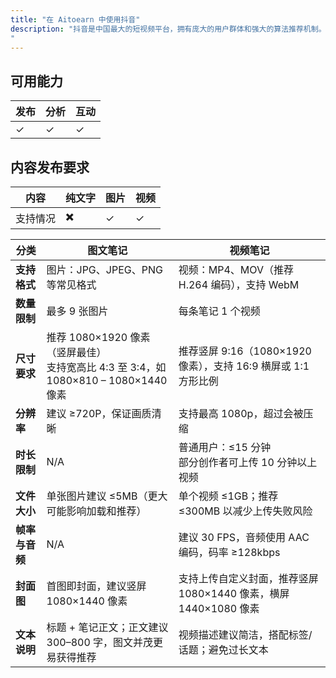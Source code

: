```yaml
---
title: "在 Aitoearn 中使用抖音"
description: "抖音是中国最大的短视频平台，拥有庞大的用户群体和强大的算法推荐机制。通过 Aitoearn，您可以高效管理抖音内容创作和发布。
"
---
```

## 可用能力
| **发布** | **分析** | **互动** |
| ------------ | ------------ | -------- |
| ✓       | ✓       |     ✓     |

## 内容发布要求
| 内容 | 纯文字 | 图片 | 视频 |
| --- | --- | --- | --- |
| 支持情况 | ✖️ | ✓ | ✓ |

| 分类             | 图文笔记                                                                 | 视频笔记                                                                 |
|------------------|--------------------------------------------------------------------------|--------------------------------------------------------------------------|
| **支持格式**       | 图片：JPG、JPEG、PNG 等常见格式                                              | 视频：MP4、MOV（推荐 H.264 编码），支持 WebM                             |
| **数量限制**       | 最多 9 张图片                                                              | 每条笔记 1 个视频                                                         |
| **尺寸要求**       | 推荐 1080×1920 像素（竖屏最佳）<br>支持宽高比 4:3 至 3:4，如 1080×810 – 1080×1440 像素 | 推荐竖屏 9:16（1080×1920 像素），支持 16:9 横屏或 1:1 方形比例              |
| **分辨率**         | 建议 ≥720P，保证画质清晰                                                      | 支持最高 1080p，超过会被压缩                                               |
| **时长限制**       | N/A                                                                      | 普通用户：≤15 分钟<br>部分创作者可上传 10 分钟以上视频                       |
| **文件大小**       | 单张图片建议 ≤5MB（更大可能影响加载和推荐）                                     | 单个视频 ≤1GB；推荐 ≤300MB 以减少上传失败风险                               |
| **帧率与音频**     | N/A                                                                      | 建议 30 FPS，音频使用 AAC 编码，码率 ≥128kbps                               |
| **封面图**         | 首图即封面，建议竖屏 1080×1440 像素                                           | 支持上传自定义封面，推荐竖屏 1080×1440 像素，横屏 1440×1080 像素            |
| **文本说明**       | 标题 + 笔记正文；正文建议 300–800 字，图文并茂更易获得推荐                          | 视频描述建议简洁，搭配标签/话题；避免过长文本                               |


